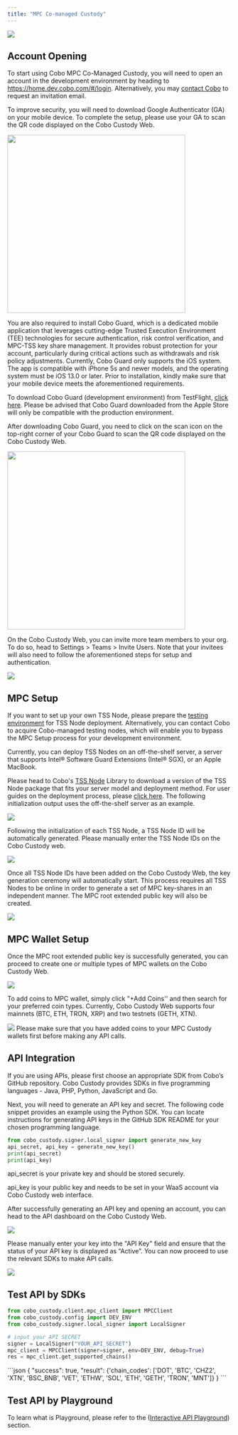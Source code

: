```yaml
---
title: "MPC Co-managed Custody"
---
```


![](/images/quickstart/mpc_001.png)


## Account Opening 
To start using Cobo MPC Co-Managed Custody, you will need to open an account in the development environment by heading to https://home.dev.cobo.com/#/login. Alternatively, you may [contact Cobo](https://www.cobo.com/) to request an invitation email.

To improve security, you will need to download Google Authenticator (GA) on your mobile device. To complete the setup, please use your GA to scan the QR code displayed on the Cobo Custody Web.  

<div className="w-full flex items-center justify-center">
    <img src="/images/quickstart/full_custody_002.png" width="400"/>
</div>

You are also required to install Cobo Guard, which is a dedicated mobile application that leverages cutting-edge Trusted Execution Environment (TEE) technologies for secure authentication, risk control verification, and MPC-TSS key share management. It provides robust protection for your account, particularly during critical actions such as withdrawals and risk policy adjustments. Currently, Cobo Guard only supports the iOS system. The app is compatible with iPhone 5s and newer models, and the operating system must be iOS 13.0 or later. Prior to installation, kindly make sure that your mobile device meets the aforementioned requirements.

To download Cobo Guard (development environment) from TestFlight, [click here](https://testflight.apple.com/join/pcSF46JK?ref=cobo-institutional-digital-asset-custody-provider). Please be advised that Cobo Guard downloaded from the Apple Store will only be compatible with the production environment.

After downloading Cobo Guard, you need to click on the scan icon on the top-right corner of your Cobo Guard to scan the QR code displayed on the Cobo Custody Web.

<div className="w-full flex items-center justify-center">
    <img src="/images/quickstart/full_custody_003.png" width="400"/>
</div>


On the Cobo Custody Web, you can invite more team members to your org. To do so, head to Settings > Teams > Invite Users. Note that your invitees will also need to follow the aforementioned steps for setup and authentication.

<img src="/images/quickstart/full_custody_004.png" />

## MPC Setup

If you want to set up your own TSS Node, please prepare the [testing environment](https://docs.cobo.com/cobo-mpc-waas/cobo-mpc-waas/tss-node-user-guide/server-environment-preparation) for TSS Node deployment. Alternatively, you can contact Cobo to acquire Cobo-managed testing nodes, which will enable you to bypass the MPC Setup process for your development environment.

Currently, you can deploy TSS Nodes on an off-the-shelf server, a server that supports Intel® Software Guard Extensions (Intel® SGX), or an Apple MacBook. 

Please head to Cobo's [TSS Node](https://download.tss.cobo.com/) Library to download a version of the TSS Node package that fits your server model and deployment method. For user guides on the deployment process, please [click here](https://docs.cobo.com/cobo-mpc-waas/cobo-mpc-waas/tss-node-user-guide/tss-node-deployment). The following initialization output uses the off-the-shelf server as an example.

<img src="/images/quickstart/mpc_002.png" />

Following the initialization of each TSS Node, a TSS Node ID will be automatically generated. Please manually enter the TSS Node IDs on the Cobo Custody web. 

<img src="/images/quickstart/mpc_003.png" />

Once all TSS Node IDs have been added on the Cobo Custody Web, the key generation ceremony will automatically start. This process requires all TSS Nodes to be online in order to generate a set of MPC key-shares in an independent manner. The MPC root extended public key will also be created. 

<img src="/images/quickstart/mpc_004.png" />

## MPC Wallet Setup
Once the MPC root extended public key is successfully generated, you can proceed to create one or multiple types of MPC wallets on the Cobo Custody Web. 

<img src="/images/quickstart/mpc_005.png" />

To add coins to MPC wallet, simply click "+Add Coins'' and then search for your preferred coin types. Currently, Cobo Custody Web supports four mainnets (BTC, ETH, TRON, XRP) and two testnets (GETH, XTN). 

<img src="/images/quickstart/mpc_006.png" />

<Warning>
Please make sure that you have added coins to your MPC Custody wallets first before making any API calls.
</Warning>

## API Integration
If you are using APIs, please first choose an appropriate SDK from Cobo’s GitHub repository. Cobo Custody provides SDKs in five programming languages - Java, PHP, Python, JavaScript and Go. 

<CardGroup cols={3}>
  <Card title="Java" icon="java" color="#ea5a0c" href="/custodial-wallet/sdk/java"></Card>
  <Card title="PHP" icon="php" color="#0285c7" href="/custodial-wallet/sdk/php"></Card>
  <Card title="Python" icon="python" color="#16a34a" href="/custodial-wallet/sdk/python"></Card>
  <Card title="JavaScript" icon="js" color="#dc2626" href="/custodial-wallet/sdk/javascript"></Card>
  <Card title="Go" icon="golang" color="#dc2626" href="/custodial-wallet/sdk/go"></Card>
</CardGroup>

Next, you will need to generate an API key and secret. The following code snippet provides an example using the Python SDK. You can locate instructions for generating API keys in the GitHub SDK README for your chosen programming language.

```python Python
from cobo_custody.signer.local_signer import generate_new_key
api_secret, api_key = generate_new_key()
print(api_secret)
print(api_key)
```
<Warning>
api_secret is your private key and should be stored securely.

api_key is your public key and needs to be set in your WaaS account via Cobo Custody web interface.
</Warning>


After successfully generating an API key and opening an account, you can head to the API dashboard on the Cobo Custody Web.

<img src="/images/quickstart/mpc_007.png" />

Please manually enter your key into the "API Key" field and ensure that the status of your API key is displayed as “Active”. You can now proceed to use the relevant SDKs to make API calls. 

<img src="/images/quickstart/mpc_008.png" />


## Test API by SDKs

```python Python
from cobo_custody.client.mpc_client import MPCClient
from cobo_custody.config import DEV_ENV
from cobo_custody.signer.local_signer import LocalSigner

# input your API SECRET
signer = LocalSigner("YOUR_API_SECRET")
mpc_client = MPCClient(signer=signer, env=DEV_ENV, debug=True)
res = mpc_client.get_supported_chains()
```

<Accordion title="View Response">
```json
{
  "success": true,
  "result": {'chain_codes': ['DOT', 'BTC', 'CHZ2', 'XTN', 'BSC_BNB', 'VET', 'ETHW', 'SOL', 'ETH', 'GETH', 'TRON', 'MNT']}
}
```
</Accordion>

<br/>

## Test API by Playground

To learn what is Playground, please refer to the ([Interactive API Playground](/api-references/overview/playground)) section.

